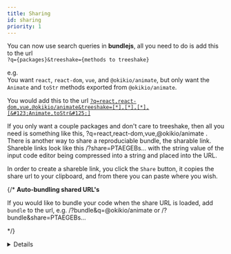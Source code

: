 ```yaml
---
title: Sharing
id: sharing
priority: 1
---
```



You can now use search queries in **bundlejs**, all you need to do is add this to the url  
`?q={packages}&treeshake={methods to treeshake}`  
  
e.g.  
You want `react`, `react-dom`, `vue`, and `@okikio/animate`, but only want the `Animate` and `toStr` methods exported from `@okikio/animate`.  
  
You would add this to the url [`?q=react,react-dom,vue,@okikio/animate&treeshake=[*],[*],[*],[&#123;Animate,toStr&#125;]`](/?q=react,react-dom,vue,@okikio/animate&treeshake=[*],[*],[*],[&#123;Animate,toStr&#125;])
  
If you only want a couple packages and don't care to treeshake, then all you need is something like this, <Anchor href="/?q=react,react-dom,vue,@okikio/animate">?q=react,react-dom,vue,@okikio/animate</Anchor> . There is another way to share a reproduciable bundle, the sharable link. Shareble links look like this <Anchor href="/?share=PTAEGEBsEsGMGtQCUCuA7UAzA9gJ1AC4AWApqAELoAmkJVoA1KALLRrSbR2OgDiAXtAAOQ7kICGCcQHMyAZ2j8SAKBIAPIXgKgAVFlzYAtqABEAAWzxoV7MHHtD4giRMBuIA">/?share=PTAEGEBs...</Anchor> with the string value of the input code editor being compressed into a string and placed into the URL.  
  
In order to create a shareble link, you click the `Share` button, it copies the share url to your clipboard, and from there you can paste where you wish.  
  
{/* 
**Auto-bundling shared URL's**

If you would like to bundle your code when the share URL is loaded, add `bundle` to the url, e.g. <Anchor href="/?q=@okikio/animate&bundle">/?bundle&q=@okikio/animate</Anchor> or <Anchor href="/?bundle&share=PTAEGEBsEsGMGtQCUCuA7UAzA9gJ1AC4AWApqAELoAmkJVoA1KALLRrSbR2OgDiAXtAAOQ7kICGCcQHMyAZ2j8SAKBIAPIXgKgAVFlzYAtqABEAAWzxoV7MHHtD4giRMBuIA">/?bundle&share=PTAEGEBs...</Anchor> 

*/}

<Details
  class="inline-details rounded-md"
  summary="Auto-bundling shared URL's"
  client:load
>

  {/* If you would like to bundle your code when the share URL is loaded, add <code>bundle</code> to the url, e.g. <Anchor href="/?q=@okikio/animate&amp;bundle">/?bundle&q=@okikio/animate</Anchor> or <Anchor href="/?bundle&amp;share=PTAEGEBsEsGMGtQCUCuA7UAzA9gJ1AC4AWApqAELoAmkJVoA1KALLRrSbR2OgDiAXtAAOQ7kICGCcQHMyAZ2j8SAKBIAPIXgKgAVFlzYAtqABEAAWzxoV7MHHtD4giRMBuIA">/?bundle&share=PTAEGEBs...</Anchor> */}

  If you would like to bundle your code when the share URL is loaded, add `bundle` to the url, e.g. <Anchor href="/?q=@okikio/animate&bundle">/?bundle&q=@okikio/animate</Anchor> or <Anchor href="/?bundle&share=PTAEGEBsEsGMGtQCUCuA7UAzA9gJ1AC4AWApqAELoAmkJVoA1KALLRrSbR2OgDiAXtAAOQ7kICGCcQHMyAZ2j8SAKBIAPIXgKgAVFlzYAtqABEAAWzxoV7MHHtD4giRMBuIA">/?bundle&share=PTAEGEBs...</Anchor> 

</Details>
